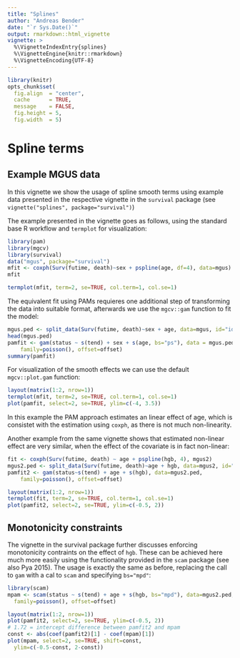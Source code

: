```yaml
---
title: "Splines"
author: "Andreas Bender"
date: "`r Sys.Date()`"
output: rmarkdown::html_vignette
vignette: >
  %\VignetteIndexEntry{splines}
  %\VignetteEngine{knitr::rmarkdown}
  %\VignetteEncoding{UTF-8}
---
```


```r
library(knitr)
opts_chunk$set(
  fig.align  = "center",
  cache      = TRUE,
  message    = FALSE,
  fig.height = 5,
  fig.width  = 5)
```

# Spline terms 
## Example MGUS data 

In this vignette we show the usage of spline smooth terms using example data 
presented in the respective vignette in the `survival` package 
(see `vignette("splines", package="survival")`)

The example presented in the vignette goes as follows, using the standard 
base R workflow and `termplot` for visualization: 

```r
library(pam)
library(mgcv)
library(survival)
data("mgus", package="survival")
mfit <- coxph(Surv(futime, death)~sex + pspline(age, df=4), data=mgus)
mfit
```

```r
termplot(mfit, term=2, se=TRUE, col.term=1, col.se=1)
```

The equivalent fit using PAMs requieres one additional step of transforming the 
data into suitable format, afterwards we use the `mgcv::gam` function to fit 
the model: 

```r
mgus.ped <- split_data(Surv(futime, death)~sex + age, data=mgus, id="id")
head(mgus.ped)
pamfit <- gam(status ~ s(tend) + sex + s(age, bs="ps"), data = mgus.ped, method="REML", 
	family=poisson(), offset=offset)
summary(pamfit)
```

For visualization of the smooth effects we can use the default `mgcv::plot.gam` 
function: 

```r
layout(matrix(1:2, nrow=1))
termplot(mfit, term=2, se=TRUE, col.term=1, col.se=1)
plot(pamfit, select=2, se=TRUE, ylim=c(-4, 3.5))
```

In this example the PAM approach estimates an linear effect of age, which is 
consistet with the estimation using `coxph`, as there is not much non-linearity.

Another example from the same vignette shows that estimated non-linear effect 
are very similar, when the effect of the covariate is in fact non-linear: 

```r
fit <- coxph(Surv(futime, death) ~ age + pspline(hgb, 4), mgus2)
mgus2.ped <- split_data(Surv(futime, death)~age + hgb, data=mgus2, id="id")
pamfit2 <- gam(status~s(tend) + age + s(hgb), data=mgus2.ped, 
	family=poisson(), offset=offset)
```
  
```r
layout(matrix(1:2, nrow=1))
termplot(fit, term=2, se=TRUE, col.term=1, col.se=1)
plot(pamfit2, select=2, se=TRUE, ylim=c(-0.5, 2))
```

## Monotonicity constraints
The vignette in the survival package further discusses enforcing monotonicity 
contraints on the effect of `hgb`. These can be achieved here much more easily 
using the functionality provided in the `scam` package (see also Pya 2015). The 
usage is exactly the same as before, replacing the call to `gam` with a 
cal to `scam` and specifying `bs="mpd"`: 

```r
library(scam)
mpam <- scam(status ~ s(tend) + age + s(hgb, bs="mpd"), data=mgus2.ped, 
  family=poisson(), offset=offset)
```

```r
layout(matrix(1:2, nrow=1))
plot(pamfit2, select=2, se=TRUE, ylim=c(-0.5, 2))
# 1.72 = intercept difference between pamfit2 and mpam
const <- abs(coef(pamfit2)[1] - coef(mpam)[1])
plot(mpam, select=2, se=TRUE, shift=const, 
  ylim=c(-0.5-const, 2-const))
```